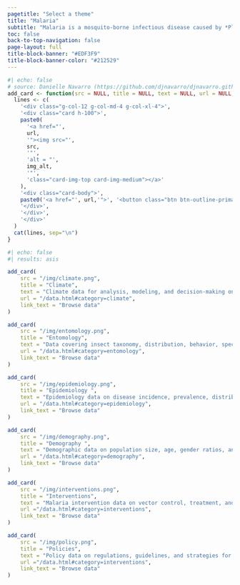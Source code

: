 ```yaml
---
pagetitle: "Select a theme"
title: "Malaria"
subtitle: "Malaria is a mosquito-borne infectious disease caused by *Plasmodium* parasites, which are transmitted to humans through the bites of infected female *Anopheles* mosquitoes.<br/><br/>**Select a theme to filter and discover relevant datasources**"
toc: false
back-to-top-navigation: false
page-layout: full
title-block-banner: "#EDF3F9"
title-block-banner-color: "#212529"
---
```


```r
#| echo: false
# source: Danielle Navarro (https://github.com/djnavarro/djnavarro.github.io/blob/main/index.qmd)
add_card <- function(src = NULL, title = NULL, text = NULL, url = NULL, link_text = NULL, img_alt = NULL) {
  lines <- c(
    '<div class="g-col-12 g-col-md-4 g-col-xl-4">',
    '<div class="card h-100">',
    paste0(
      '<a href="', 
      url, 
      '"><img src="', 
      src, 
      '"',
      'alt = "',
      img_alt,
      '"',
      'class="card-img-top card-img-medium"></a>'
    ),
    '<div class="card-body">',
    paste0('<a href="', url,'">', '<button class="btn btn-outline-primary w-100">', title, '<i class="fa-solid fa-arrow-right-to-bracket"></i></button></a>'),
    '</div>',
    '</div>',
    '</div>'
  )
  cat(lines, sep="\n")
}
```

::: {.grid}
```r
#| echo: false
#| results: asis

add_card(
    src = "/img/climate.png",
    title = "Climate",
    text = "Climate data for analysis, modeling, and decision-making on climate change impacts and adaptation.",
    url = "/data.html#category=climate",
    link_text = "Browse data"
)

add_card(
    src = "/img/entomology.png",
    title = "Entomology",
    text = "Data covering insect taxonomy, distribution, behavior, specimen records, genetics, and ecological surveys.",
    url = "/data.html#category=entomology",
    link_text = "Browse data"
)

add_card(
    src = "/img/epidemiology.png",
    title = "Epidemiology ",
    text = "Epidemiology data on disease incidence, prevalence, distribution, and risk factors in populations.",
    url = "/data.html#category=epidemiology",
    link_text = "Browse data"
)

add_card(
    src = "/img/demography.png",
    title = "Demography ",
    text = "Demographic data on population size, age, gender ratios, and geographic distribution.",
    url = "/data.html#category=demography",
    link_text = "Browse data"
)

add_card(
    src = "/img/interventions.png",
    title = "Interventions",
    text = "Malaria intervention data on vector control, treatment, and public health measures.",
    url ="/data.html#category=interventions",
    link_text = "Browse data"
)

add_card(
    src = "/img/policy.png",
    title = "Policies",
    text = "Policy data on regulations, guidelines, and strategies for malaria control.",
    url ="/data.html#category=interventions",
    link_text = "Browse data"
)
```
:::